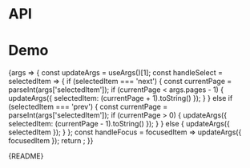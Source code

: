 
<Meta title="Packages/Pagination" component={PaginationContainer} />

# API

<ArgsTable />

# Demo

<Canvas>
  <Story
    name="Pagination"
    args={{ as: 'hook', pages: 7, selectedItem: '0' }}
    argTypes={{
      as: { options: ['container', 'hook'], control: 'radio', table: { category: 'Story' } },
      pages: { control: { type: 'range', min: 1, max: 10 }, table: { category: 'Story' } }
    }}
  >
    {args => {
      const updateArgs = useArgs()[1];
      const handleSelect = selectedItem => {
        if (selectedItem === 'next') {
          const currentPage = parseInt(args['selectedItem']);
          if (currentPage < args.pages - 1) {
            updateArgs({ selectedItem: (currentPage + 1).toString() });
          }
        } else if (selectedItem === 'prev') {
          const currentPage = parseInt(args['selectedItem']);
          if (currentPage > 0) {
            updateArgs({ selectedItem: (currentPage - 1).toString() });
          }
        } else {
          updateArgs({ selectedItem });
        }
      };
      const handleFocus = focusedItem => updateArgs({ focusedItem });
      return <PaginationStory {...args} onSelect={handleSelect} onFocus={handleFocus} />;
    }}
  </Story>
</Canvas>

<Markdown>{README}</Markdown>
